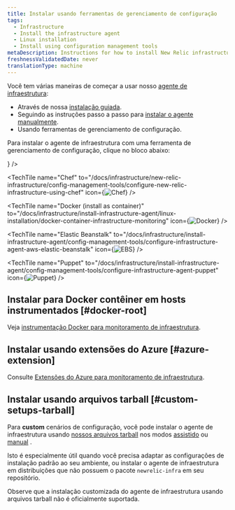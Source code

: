 ```yaml
---
title: Instalar usando ferramentas de gerenciamento de configuração
tags:
  - Infrastructure
  - Install the infrastructure agent
  - Linux installation
  - Install using configuration management tools
metaDescription: Instructions for how to install New Relic infrastructure monitoring for Linux systems using configuration management tools.
freshnessValidatedDate: never
translationType: machine
---
```


Você tem várias maneiras de começar a usar nosso [agente de infraestrutura](/docs/infrastructure/infrastructure-monitoring/get-started/get-started-infrastructure-monitoring/):

* Através de nossa [instalação guiada](/docs/new-relic-one/use-new-relic-one/cross-product-functions/install-configure/new-relic-guided-install-overview/).
* Seguindo as instruções passo a passo para [instalar o agente manualmente](/docs/infrastructure/install-infrastructure-agent/linux-installation/install-infrastructure-monitoring-agent-linux#manual-install).
* Usando ferramentas de gerenciamento de configuração.

Para instalar o agente de infraestrutura com uma ferramenta de gerenciamento de configuração, clique no bloco abaixo:

<TechTileGrid>
  <TechTile
    name="Ansible"
    to="/docs/infrastructure/new-relic-infrastructure/config-management-tools/configure-new-relic-infrastructure-using-ansible"
    icon={<img src={osAnsibleRed} alt="Ansible" variant="TechTile"/>}
  />

  <TechTile
    name="Chef"
    to="/docs/infrastructure/new-relic-infrastructure/config-management-tools/configure-new-relic-infrastructure-using-chef"
    icon={<img src={osChef} alt="Chef" variant="TechTile"/>}
  />

  <TechTile
    name="Docker (install as container)"
    to="/docs/infrastructure/install-infrastructure-agent/linux-installation/docker-container-infrastructure-monitoring"
    icon={<img src={osDocker} alt="Docker" variant="TechTile"/>}
  />

  <TechTile
    name="Elastic Beanstalk"
    to="/docs/infrastructure/install-infrastructure-agent/config-management-tools/configure-infrastructure-agent-aws-elastic-beanstalk"
    icon={<img src={osEbs} alt="EBS" variant="TechTile"/>}
  />

  <TechTile
    name="Puppet"
    to="/docs/infrastructure/install-infrastructure-agent/config-management-tools/configure-infrastructure-agent-puppet"
    icon={<img src={osPuppet} alt="Puppet" variant="TechTile"/>}
  />
</TechTileGrid>

## Instalar para Docker contêiner em hosts instrumentados [#docker-root]

Veja [instrumentação Docker para monitoramento de infraestrutura](/docs/infrastructure/new-relic-infrastructure/data-instrumentation/docker-instrumentation-infrastructure).

## Instalar usando extensões do Azure [#azure-extension]

Consulte [Extensões do Azure para monitoramento de infraestrutura](/docs/infrastructure/install-infrastructure-agent/linux-installation/azure-extensions-infrastructure).

## Instalar usando arquivos tarball [#custom-setups-tarball]

Para <DNT>**custom**</DNT> cenários de configuração, você pode instalar o agente de infraestrutura usando [nossos arquivos tarball](https://download.newrelic.com/infrastructure_agent/binaries/linux/) nos modos [assistido](/docs/infrastructure/install-configure-manage-infrastructure/linux-installation/tarball-assisted-install-infrastructure-linux) ou [manual](/docs/infrastructure/install-configure-manage-infrastructure/linux-installation/tarball-manual-install-infrastructure-linux) .

Isto é especialmente útil quando você precisa adaptar as configurações de instalação padrão ao seu ambiente, ou instalar o agente de infraestrutura em distribuições que não possuem o pacote `newrelic-infra` em seu repositório.

<Callout variant="important">
  Observe que a instalação customizada do agente de infraestrutura usando arquivos tarball não é oficialmente suportada.
</Callout>
